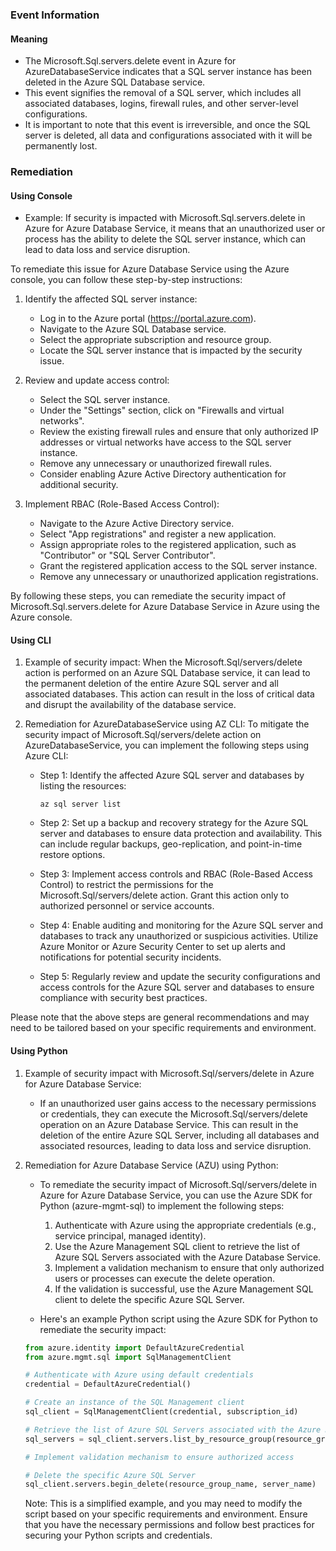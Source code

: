 
### Event Information

#### Meaning

- The Microsoft.Sql.servers.delete event in Azure for AzureDatabaseService indicates that a SQL server instance has been deleted in the Azure SQL Database service.
- This event signifies the removal of a SQL server, which includes all associated databases, logins, firewall rules, and other server-level configurations.
- It is important to note that this event is irreversible, and once the SQL server is deleted, all data and configurations associated with it will be permanently lost.

### Remediation

#### Using Console

- Example: If security is impacted with Microsoft.Sql.servers.delete in Azure for Azure Database Service, it means that an unauthorized user or process has the ability to delete the SQL server instance, which can lead to data loss and service disruption.

To remediate this issue for Azure Database Service using the Azure console, you can follow these step-by-step instructions:

1. Identify the affected SQL server instance: 
   - Log in to the Azure portal (https://portal.azure.com).
   - Navigate to the Azure SQL Database service.
   - Select the appropriate subscription and resource group.
   - Locate the SQL server instance that is impacted by the security issue.

2. Review and update access control:
   - Select the SQL server instance.
   - Under the "Settings" section, click on "Firewalls and virtual networks".
   - Review the existing firewall rules and ensure that only authorized IP addresses or virtual networks have access to the SQL server instance.
   - Remove any unnecessary or unauthorized firewall rules.
   - Consider enabling Azure Active Directory authentication for additional security.

3. Implement RBAC (Role-Based Access Control):
   - Navigate to the Azure Active Directory service.
   - Select "App registrations" and register a new application.
   - Assign appropriate roles to the registered application, such as "Contributor" or "SQL Server Contributor".
   - Grant the registered application access to the SQL server instance.
   - Remove any unnecessary or unauthorized application registrations.

By following these steps, you can remediate the security impact of Microsoft.Sql.servers.delete for Azure Database Service in Azure using the Azure console.

#### Using CLI

1. Example of security impact: When the Microsoft.Sql/servers/delete action is performed on an Azure SQL Database service, it can lead to the permanent deletion of the entire Azure SQL server and all associated databases. This action can result in the loss of critical data and disrupt the availability of the database service.

2. Remediation for AzureDatabaseService using AZ CLI: To mitigate the security impact of Microsoft.Sql/servers/delete action on AzureDatabaseService, you can implement the following steps using Azure CLI:

   - Step 1: Identify the affected Azure SQL server and databases by listing the resources:
     ```
     az sql server list
     ```

   - Step 2: Set up a backup and recovery strategy for the Azure SQL server and databases to ensure data protection and availability. This can include regular backups, geo-replication, and point-in-time restore options.

   - Step 3: Implement access controls and RBAC (Role-Based Access Control) to restrict the permissions for the Microsoft.Sql/servers/delete action. Grant this action only to authorized personnel or service accounts.

   - Step 4: Enable auditing and monitoring for the Azure SQL server and databases to track any unauthorized or suspicious activities. Utilize Azure Monitor or Azure Security Center to set up alerts and notifications for potential security incidents.

   - Step 5: Regularly review and update the security configurations and access controls for the Azure SQL server and databases to ensure compliance with security best practices.

Please note that the above steps are general recommendations and may need to be tailored based on your specific requirements and environment.

#### Using Python

1. Example of security impact with Microsoft.Sql/servers/delete in Azure for Azure Database Service:
   - If an unauthorized user gains access to the necessary permissions or credentials, they can execute the Microsoft.Sql/servers/delete operation on an Azure Database Service. This can result in the deletion of the entire Azure SQL Server, including all databases and associated resources, leading to data loss and service disruption.

2. Remediation for Azure Database Service (AZU) using Python:
   - To remediate the security impact of Microsoft.Sql/servers/delete in Azure for Azure Database Service, you can use the Azure SDK for Python (azure-mgmt-sql) to implement the following steps:
     1. Authenticate with Azure using the appropriate credentials (e.g., service principal, managed identity).
     2. Use the Azure Management SQL client to retrieve the list of Azure SQL Servers associated with the Azure Database Service.
     3. Implement a validation mechanism to ensure that only authorized users or processes can execute the delete operation.
     4. If the validation is successful, use the Azure Management SQL client to delete the specific Azure SQL Server.

   - Here's an example Python script using the Azure SDK for Python to remediate the security impact:

   ```python
   from azure.identity import DefaultAzureCredential
   from azure.mgmt.sql import SqlManagementClient

   # Authenticate with Azure using default credentials
   credential = DefaultAzureCredential()

   # Create an instance of the SQL Management client
   sql_client = SqlManagementClient(credential, subscription_id)

   # Retrieve the list of Azure SQL Servers associated with the Azure Database Service
   sql_servers = sql_client.servers.list_by_resource_group(resource_group_name)

   # Implement validation mechanism to ensure authorized access

   # Delete the specific Azure SQL Server
   sql_client.servers.begin_delete(resource_group_name, server_name)
   ```

   Note: This is a simplified example, and you may need to modify the script based on your specific requirements and environment. Ensure that you have the necessary permissions and follow best practices for securing your Python scripts and credentials.


